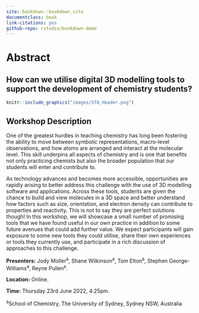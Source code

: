 ```yaml
--- 
site: bookdown::bookdown_site
documentclass: book
link-citations: yes
github-repo: rstudio/bookdown-demo
---
```


# Abstract

## How can we utilise digital 3D modelling tools to support the development of chemistry students? {.unlisted .unnumbered}

```r
knitr::include_graphics("images/STA_Header.png")
```

## Workshop Description {.unlisted .unnumbered}

One of the greatest hurdles in teaching chemistry has long been fostering the ability to move between symbolic representations, macro-level observations, and how atoms are arranged and interact at the molecular level. This skill underpins all aspects of chemistry and is one that benefits not only practicing chemists but also the broader population that our students will enter and contribute to.

As technology advances and becomes more accessible, opportunities are rapidly arising to better address this challenge with the use of 3D modelling software and applications. Across these tools, students are given the chance to build and view molecules in a 3D space and better understand how factors such as size, orientation, and electron density can contribute to properties and reactivity. This is not to say they are perfect solutions though! In this workshop, we will showcase a small number of promising tools that we have found useful in our own practice in addition to some future avenues that could add further value. We expect participants will gain exposure to some new tools they could utilise, share their own experiences or tools they currently use, and participate in a rich discussion of approaches to this challenge.

**Presenters:** Jody Moller^a^, Shane Wilkinson^a^, Tom Elton^a^, Stephen George-Williams^a^, Reyne Pullen^a^.

**Location:** Online.

**Time:** Thursday 23rd June 2022, 4:25pm.

^a^School of Chemistry, The University of Sydney, Sydney NSW, Australia
